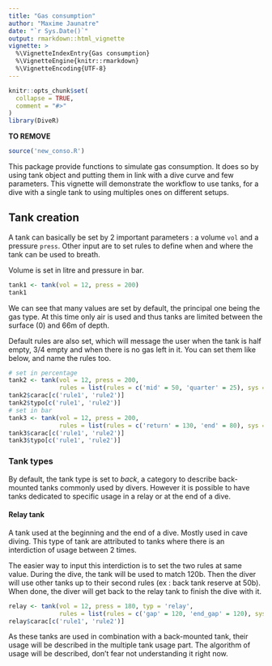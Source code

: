 ```yaml
---
title: "Gas consumption"
author: "Maxime Jaunatre"
date: "`r Sys.Date()`"
output: rmarkdown::html_vignette
vignette: >
  %\VignetteIndexEntry{Gas consumption}
  %\VignetteEngine{knitr::rmarkdown}
  %\VignetteEncoding{UTF-8}
---
```


```r
knitr::opts_chunk$set(
  collapse = TRUE,
  comment = "#>"
)
library(DiveR)
```

**TO REMOVE**

```r
source('new_conso.R')
```

This package provide functions to simulate gas consumption. It does so by using tank object and putting them in link with a dive curve and few parameters. This vignette will demonstrate the workflow to use tanks, for a dive with a single tank to using multiples ones on different setups.

## Tank creation

A tank can basically be set by 2 important parameters : a volume `vol` and a pressure `press`. Other input are to set rules to define when and where the tank can be used to breath.

Volume is set in litre and pressure in bar. 

```r
tank1 <- tank(vol = 12, press = 200)
tank1
```

We can see that many values are set by default, the principal one being the gas type. At this time only air is used and thus tanks are limited between the surface (0) and 66m of depth.

Default rules are also set, which will message the user when the tank is half empty, 3/4 empty and when there is no gas left in it. You can set them like below, and name the rules too. 

```r
# set in percentage
tank2 <- tank(vol = 12, press = 200, 
              rules = list(rules = c('mid' = 50, 'quarter' = 25), sys = '%'))
tank2$carac[c('rule1', 'rule2')]
tank2$typo[c('rule1', 'rule2')]
# set in bar
tank3 <- tank(vol = 12, press = 200, 
              rules = list(rules = c('return' = 130, 'end' = 80), sys = 'bar'))
tank3$carac[c('rule1', 'rule2')]
tank3$typo[c('rule1', 'rule2')]
```

### Tank types

By default, the tank type is set to *back*, a category to describe back-mounted tanks commonly used by divers. However it is possible to have tanks dedicated to specific usage in a relay or at the end of a dive. 

#### Relay tank

A tank used at the beginning and the end of a dive. Mostly used in cave diving. This type of tank are attributed to tanks where there is an interdiction of usage between 2 times.

The easier way to input this interdiction is to set the two rules at same value. During the dive, the tank will be used to match 120b. Then the diver will use other tanks up to their second rules (ex : back tank reserve at 50b). When done, the diver will get back to the relay tank to finish the dive with it. 

```r
relay <- tank(vol = 12, press = 180, typ = 'relay',
              rules = list(rules = c('gap' = 120, 'end_gap' = 120), sys = 'bar'))
relay$carac[c('rule1', 'rule2')]
```
<!--
#### Relay tank

A tank used at the end of a dive to desaturate azote during ascent part of the dive. Often limited to a lower depth because it use other gas than air. This type of tank are tanks that divers can't use until he has used other tanks or passed the dive end point.

You can add an interdiction of using a tank by setting the first rule with the same value as the tank pressure.

```r
desat <- tank(vol = 12, press = 180, typ = 'relay',
              rules = list(rules = c('gap' = 100, 'end_gap' = 25), sys = '%'))
desat$carac[c('rule1', 'rule2')]
```
-->

As these tanks are used in combination with a back-mounted tank, their usage will be described in the multiple tank usage part. The algorithm of usage will be described, don't fear not understanding it right now.


<!-- 
## Tank attributes

The parameters of a tank can be retrieved with specified function.

```r

pressure <- function(x){
  x$carac$press
}

volume <- function(x){
  x$carac$vol
}

summary_conso <- function(object, ...){
  # parameters volume and pressure
  cat(paste("Tank :",volume(object), "litre at",pressure(object),"bar\n"))
  # dtr
  dtr <- dtr(object)
  cat('Total dive time is',dtime(object)+dtr,'with a dive ascent of',dtr,'minutes\n')
  # palier & maj
}

```


--> 


<!--
## Figures

The figure sizes have been customised so that you can easily put two images side-by-side. 

```r
plot(1:10)
plot(10:1)
```

You can enable figure captions by `fig_caption: yes` in YAML:

    output:
      rmarkdown::html_vignette:
        fig_caption: yes

Then you can use the chunk option `fig.cap = "Your figure caption."` in **knitr**.

## More Examples

You can write math expressions, e.g. $Y = X\beta + \epsilon$, footnotes^[A footnote here.], and tables, e.g. using `knitr::kable()`.

```r
knitr::kable(head(mtcars, 10))
```

Also a quote using `>`:

> "He who gives up [code] safety for [code] speed deserves neither."
([via](https://twitter.com/hadleywickham/status/504368538874703872))

-->


